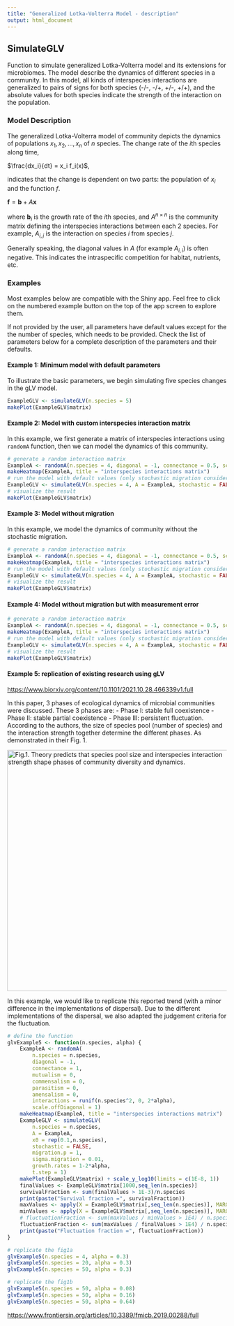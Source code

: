 ```yaml
---
title: "Generalized Lotka-Volterra Model - description"
output: html_document
---
```


## SimulateGLV

Function to simulate generalized Lotka-Volterra model and its extensions for microbiomes. The model describe the dynamics of different species in a community. In this model, all kinds of interspecies interactions are generalized to pairs of signs for both species (-/-, -/+, +/-, +/+), and the absolute values for both species indicate the strength of the interaction on the population.

### **Model Description**

The generalized Lotka-Volterra model of community depicts the dynamics of populations $x_1, x_2, ..., x_n$ of $n$ species. The change rate of the $i$th species along time,

$\frac{dx_i}{dt} = x_i f_i(x)$,

indicates that the change is dependent on two parts: the population of $x_i$ and the function $f$.

$\mathbf{f} = \mathbf{b} + A \mathbf{x}$

where $\mathbf{b}_i$ is the growth rate of the $i$th species, and $A^{n \times n}$ is the community matrix defining the interspecies interactions between each 2 species. For example, $A_{i,j}$ is the interaction on species $i$ from species $j$.

Generally speaking, the diagonal values in $A$ (for example $A_{i,i}$) is often negative. This indicates the intraspecific competition for habitat, nutrients, etc.

### **Examples**

Most examples below are compatible with the Shiny app. Feel free to click on the numbered example button on the top of the app screen to explore them.

If not provided by the user, all parameters have default values except for the the number of species, which needs to be provided. Check the list of parameters below for a complete description of the parameters and their defaults.

#### **Example 1: Minimum model with default parameters**

To illustrate the basic parameters, we begin simulating five species changes in the gLV model.

```r
ExampleGLV <- simulateGLV(n.species = 5)
makePlot(ExampleGLV$matrix)
```

#### **Example 2: Model with custom interspecies interaction matrix**

In this example, we first generate a matrix of interspecies interactions using `randomA` function, then we can model the dynamics of this community.

```r
# generate a random interaction matrix
ExampleA <- randomA(n.species = 4, diagonal = -1, connectance = 0.5, scale.offDiagonal = 0.5, symmetric = TRUE)
makeHeatmap(ExampleA, title = "interspecies interactions matrix")
# run the model with default values (only stochastic migration considered)
ExampleGLV <- simulateGLV(n.species = 4, A = ExampleA, stochastic = FALSE)
# visualize the result
makePlot(ExampleGLV$matrix)
```

#### **Example 3: Model without migration**

In this example, we model the dynamics of community without the stochastic migration.

```r
# generate a random interaction matrix
ExampleA <- randomA(n.species = 4, diagonal = -1, connectance = 0.5, scale.offDiagonal = 0.5, symmetric = TRUE)
makeHeatmap(ExampleA, title = "interspecies interactions matrix")
# run the model with default values (only stochastic migration considered)
ExampleGLV <- simulateGLV(n.species = 4, A = ExampleA, stochastic = FALSE, migration.p = 0)
# visualize the result
makePlot(ExampleGLV$matrix)

```

#### **Example 4: Model without migration but with measurement error**

```r
# generate a random interaction matrix
ExampleA <- randomA(n.species = 4, diagonal = -1, connectance = 0.5, scale.offDiagonal = 0.5, symmetric = TRUE)
makeHeatmap(ExampleA, title = "interspecies interactions matrix")
# run the model with default values (only stochastic migration considered)
ExampleGLV <- simulateGLV(n.species = 4, A = ExampleA, stochastic = FALSE, migration.p = 0, error.variance = 0.001)
# visualize the result
makePlot(ExampleGLV$matrix)

```

#### **Example 5: replication of existing research using gLV**

<https://www.biorxiv.org/content/10.1101/2021.10.28.466339v1.full>

In this paper, 3 phases of ecological dynamics of microbial communities were discussed. These 3 phases are: - Phase I: stable full coexistence - Phase II: stable partial coexistence - Phase III: persistent fluctuation. According to the authors, the size of species pool (number of species) and the interaction strength together determine the different phases. As demonstrated in their Fig. 1.

[![Fig.1. Theory predicts that species pool size and interspecies interaction strength shape phases of community diversity and dynamics.](https://www.biorxiv.org/content/biorxiv/early/2021/10/29/2021.10.28.466339/F1.large.jpg?width=800&height=600&carousel=1 "Fig.1. Theory predicts that species pool size and interspecies interaction strength shape phases of community diversity and dynamics."){width="552"}](https://www.biorxiv.org/content/10.1101/2021.10.28.466339v1.full)

In this example, we would like to replicate this reported trend (with a minor difference in the implementations of dispersal). Due to the different implementations of the dispersal, we also adapted the judgement criteria for the fluctuation.

```r
# define the function
glvExample5 <- function(n.species, alpha) {
    ExampleA <- randomA(
        n.species = n.species,
        diagonal = -1, 
        connectance = 1, 
        mutualism = 0, 
        commensalism = 0, 
        parasitism = 0, 
        amensalism = 0, 
        interactions = runif(n.species^2, 0, 2*alpha), 
        scale.offDiagonal = 1)
    makeHeatmap(ExampleA, title = "interspecies interactions matrix")
    ExampleGLV <- simulateGLV(
        n.species = n.species, 
        A = ExampleA, 
        x0 = rep(0.1,n.species),
        stochastic = FALSE,
        migration.p = 1,
        sigma.migration = 0.01,
        growth.rates = 1-2*alpha,
        t.step = 1)
    makePlot(ExampleGLV$matrix) + scale_y_log10(limits = c(1E-8, 1))
    finalValues <- ExampleGLV$matrix[1000,seq_len(n.species)]
    survivalFraction <- sum(finalValues > 1E-3)/n.species
    print(paste("Survival fraction =", survivalFraction))
    maxValues <- apply(X = ExampleGLV$matrix[,seq_len(n.species)], MARGIN = 2, FUN = max)
    minValues <- apply(X = ExampleGLV$matrix[,seq_len(n.species)], MARGIN = 2, FUN = min)
    # fluctuationFraction <- sum(maxValues / minValues > 1E4) / n.species
    fluctuationFraction <- sum(maxValues / finalValues > 1E4) / n.species
    print(paste("Fluctuation fraction =", fluctuationFraction))
}
```

```r
# replicate the fig1a
glvExample5(n.species = 4, alpha = 0.3)
glvExample5(n.species = 20, alpha = 0.3)
glvExample5(n.species = 50, alpha = 0.3)
```

```r
# replicate the fig1b
glvExample5(n.species = 50, alpha = 0.08)
glvExample5(n.species = 50, alpha = 0.16)
glvExample5(n.species = 50, alpha = 0.64)
```

<https://www.frontiersin.org/articles/10.3389/fmicb.2019.00288/full>
